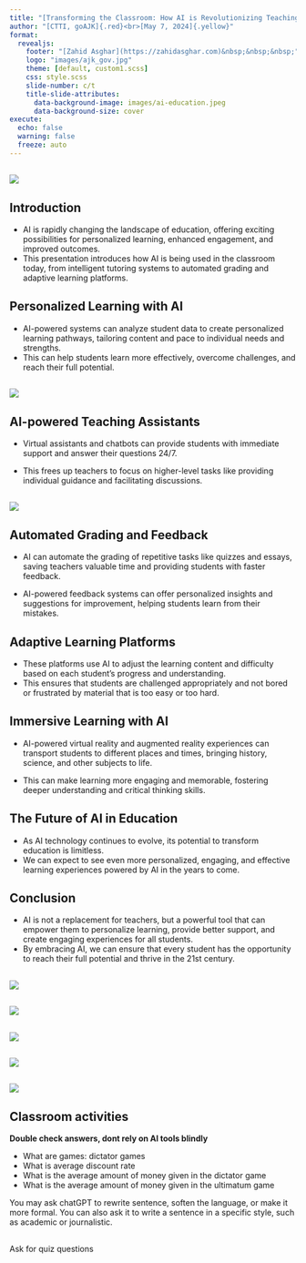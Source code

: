 ---
title: "[Transforming the Classroom: How AI is Revolutionizing Teaching and Learning]{.darkblue}"
author: "[CTTI, goAJK]{.red}<br>[May 7, 2024]{.yellow}"
format: 
  revealjs:
    footer: "[Zahid Asghar](https://zahidasghar.com)&nbsp;&nbsp;&nbsp;"
    logo: "images/ajk_gov.jpg"
    theme: [default, custom1.scss]
    css: style.scss
    slide-number: c/t
    title-slide-attributes:
      data-background-image: images/ai-education.jpeg
      data-background-size: cover
execute:
  echo: false
  warning: false
  freeze: auto
---

## 

![](images/ai_education.webp){.r-stretch}

## Introduction {background-color="#002746"}

-   AI is rapidly changing the landscape of education, offering exciting possibilities for [personalized learning]{.yellow}, enhanced engagement, and [improved outcomes.]{.yellow}
-   This presentation introduces how AI is being used in the classroom today, from [intelligent tutoring systems]{.yellow} to automated grading and [adaptive learning platforms]{.yellow}.

## Personalized Learning with AI {.scrollable}

-   AI-powered systems can analyze student data to create personalized learning pathways, tailoring content and pace to individual needs and strengths.
-   This can help students [learn more effectively]{.yellow}, overcome challenges, and [reach their full potential]{.yellow}.

## 

![](images/ai_education8.webp)

## AI-powered Teaching Assistants

-   Virtual assistants and chatbots can provide students with [immediate support and answer their questions 24/7.]{.yellow}

-   This frees up teachers to focus on higher-level tasks like providing individual guidance and facilitating discussions.

## 

![](images/ai_education10.webp){.r-stretch}

## [Automated Grading and Feedback]{.yellow}

::: incremental
-   AI can automate the [grading of repetitive tasks like quizzes and essays]{.yellow}, saving teachers valuable time and providing students with faster feedback.

-   AI-powered feedback systems can offer [personalized insights and suggestions]{.yellow} for improvement, helping students learn from their mistakes.
:::

## Adaptive Learning Platforms

::: incremental
-   These platforms use AI to adjust the learning content and difficulty based on each student's progress and understanding.
-   This ensures that students are challenged appropriately and not bored or frustrated by material that is too easy or too hard.
:::

## Immersive Learning with AI

-   AI-powered [virtual reality]{.yellow} and [augmented reality]{.yellow} experiences can transport students to different places and times, bringing history, science, and other subjects to life. 

-   This can make [learning more engaging and memorable]{.yellow}, fostering deeper understanding and critical thinking skills.

## The Future of AI in Education

-   As AI technology continues to evolve, its potential to transform education is limitless.
-   We can expect to see even more personalized, engaging, and effective learning experiences powered by AI in the years to come.

## Conclusion

-   [AI is not a replacement for teachers]{.yellow}, but a powerful tool that can empower them to personalize learning, provide better support, and create engaging experiences for all students.
-   By embracing AI, we can ensure that [every student has the opportunity to reach their full potential and thrive in the 21st century.]{.yellow}

## 

![](images/blog-ai-in-education.webp)

## 

![](images/ai_education11.webp)

## 

![](images/ai_education12.webp)

## 

![](images/ai_education13.webp)

## 

![](images/ai_education14.webp)

## Classroom activities

::: callout-caution
[**Double check answers, dont rely on AI tools blindly**]{.yellow}
:::

-   What are games: dictator games
-   What is average discount rate
-   What is the average amount of money given in the dictator game
-   What is the average amount of money given in the ultimatum game

You may ask chatGPT to rewrite sentence, soften the language, or make it more formal. You can also ask it to write a sentence in a specific style, such as academic or journalistic.

## 

Ask for quiz questions
